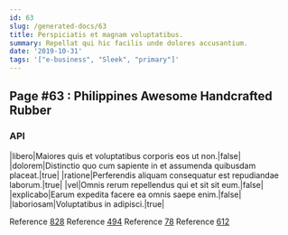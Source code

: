 ```yaml
---
id: 63
slug: /generated-docs/63
title: Perspiciatis et magnam voluptatibus.
summary: Repellat qui hic facilis unde dolores accusantium.
date: '2019-10-31'
tags: '["e-business", "Sleek", "primary"]'
---
```


## Page #63 : Philippines Awesome Handcrafted Rubber
### API

|libero|Maiores quis et voluptatibus corporis eos ut non.|false|
|dolorem|Distinctio quo cum sapiente in et assumenda quibusdam placeat.|true|
|ratione|Perferendis aliquam consequatur est repudiandae laborum.|true|
|vel|Omnis rerum repellendus qui et sit sit eum.|false|
|explicabo|Earum expedita facere ea omnis saepe enim.|false|
|laboriosam|Voluptatibus in adipisci.|true|

Reference [828](/828)
Reference [494](/494)
Reference [78](/78)
Reference [612](/612)



